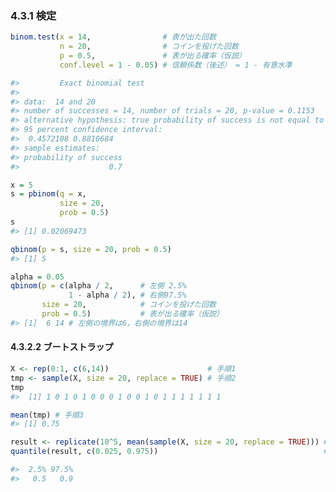 ### 4.3.1 検定

```r
binom.test(x = 14,                # 表が出た回数
           n = 20,                # コインを投げた回数
           p = 0.5,               # 表が出る確率（仮説）
           conf.level = 1 - 0.05) # 信頼係数（後述） = 1 - 有意水準

#>         Exact binomial test
#> 
#> data:  14 and 20
#> number of successes = 14, number of trials = 20, p-value = 0.1153
#> alternative hypothesis: true probability of success is not equal to 0.5
#> 95 percent confidence interval:
#>  0.4572108 0.8810684
#> sample estimates:
#> probability of success 
#>                    0.7 
```

```r
x = 5
s = pbinom(q = x,
           size = 20,
           prob = 0.5)
s
#> [1] 0.02069473

qbinom(p = s, size = 20, prob = 0.5)
#> [1] 5
```

```r
alpha = 0.05
qbinom(p = c(alpha / 2,      # 左側 2.5%
             1 - alpha / 2), # 右側97.5%
       size = 20,            # コインを投げた回数
       prob = 0.5)           # 表が出る確率（仮説）
#> [1]  6 14 # 左側の境界は6，右側の境界は14
```

#### 4.3.2.2 ブートストラップ

```r
X <- rep(0:1, c(6,14))                      # 手順1
tmp <- sample(X, size = 20, replace = TRUE) # 手順2
tmp
#>  [1] 1 0 1 0 1 0 0 0 1 0 0 1 0 1 1 1 1 1 1 1

mean(tmp) # 手順3
#> [1] 0.75
```

```r
result <- replicate(10^5, mean(sample(X, size = 20, replace = TRUE))) # 手順4
quantile(result, c(0.025, 0.975))                                     # 手順5

#>  2.5% 97.5% 
#>   0.5   0.9 
```

